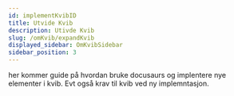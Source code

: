 ```yaml
---
id: implementKvibID
title: Utvide Kvib
description: Utivde Kvib
slug: /omKvib/expandKvib
displayed_sidebar: OmKvibSidebar
sidebar_position: 3
---
```


her kommer guide på hvordan bruke docusaurs og implentere nye elementer i kvib. 
Evt også krav til kvib ved ny implemntasjon. 